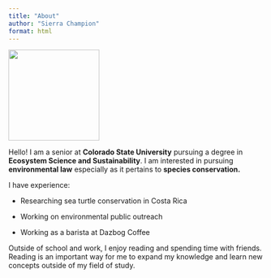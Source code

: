 ```yaml
---
title: "About"
author: "Sierra Champion"
format: html
---
```


![](images/Ocean_turt.png){fig-align="center" width="179"}

Hello! I am a senior at **Colorado State University** pursuing a degree in **Ecosystem Science and Sustainability**. I am interested in pursuing **environmental law** especially as it pertains to **species conservation.**

I have experience:

-   Researching sea turtle conservation in Costa Rica

-   Working on environmental public outreach

-   Working as a barista at Dazbog Coffee

Outside of school and work, I enjoy reading and spending time with friends. Reading is an important way for me to expand my knowledge and learn new concepts outside of my field of study.

```{}
```
